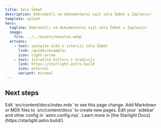 ```yaml
---
title: Selo Šebet
description: Dobrodošli na dokumentarni sajt sela Šebet u Zaplanju!
template: splash
hero:
  tagline: Dobrodošli na dokumentarni sajt sela Šebet u Zaplanju!
  image:
    file: ../../assets/houston.webp
  actions:
    - text: saznajte više o istoriji sela Šebet
      link: /guides/example/
      icon: right-arrow
    - text: Istražite kulturu i tradiciju
      link: https://starlight.astro.build
      icon: external
      variant: minimal
---
```



## Next steps

<CardGrid stagger>
	<Card title="Update content" icon="pencil">
		Edit `src/content/docs/index.mdx` to see this page change.
	</Card>
	<Card title="Add new content" icon="add-document">
		Add Markdown or MDX files to `src/content/docs` to create new pages.
	</Card>
	<Card title="Configure your site" icon="setting">
		Edit your `sidebar` and other config in `astro.config.mjs`.
	</Card>
	<Card title="Read the docs" icon="open-book">
		Learn more in [the Starlight Docs](https://starlight.astro.build/).
	</Card>
</CardGrid>

